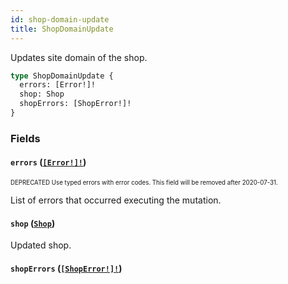```yaml
---
id: shop-domain-update
title: ShopDomainUpdate
---
```


Updates site domain of the shop.

```graphql
type ShopDomainUpdate {
  errors: [Error!]!
  shop: Shop
  shopErrors: [ShopError!]!
}
```

### Fields

#### `errors` ([`[Error!]!`](/developer/api-reference/objects/error.mdx))

<sub><sup><span className="deprecatedTag">DEPRECATED</span> Use typed errors with error codes. This field will be removed after 2020-07-31.</sup></sub>

List of errors that occurred executing the mutation.

#### `shop` ([`Shop`](/developer/api-reference/objects/shop.mdx))

Updated shop.

#### `shopErrors` ([`[ShopError!]!`](/developer/api-reference/objects/shop-error.mdx))
